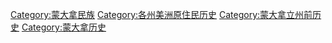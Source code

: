 [[Category:蒙大拿民族|Category:蒙大拿民族]]
[[Category:各州美洲原住民历史|Category:各州美洲原住民历史]]
[[Category:蒙大拿立州前历史|Category:蒙大拿立州前历史]]
[[Category:蒙大拿历史|Category:蒙大拿历史]]